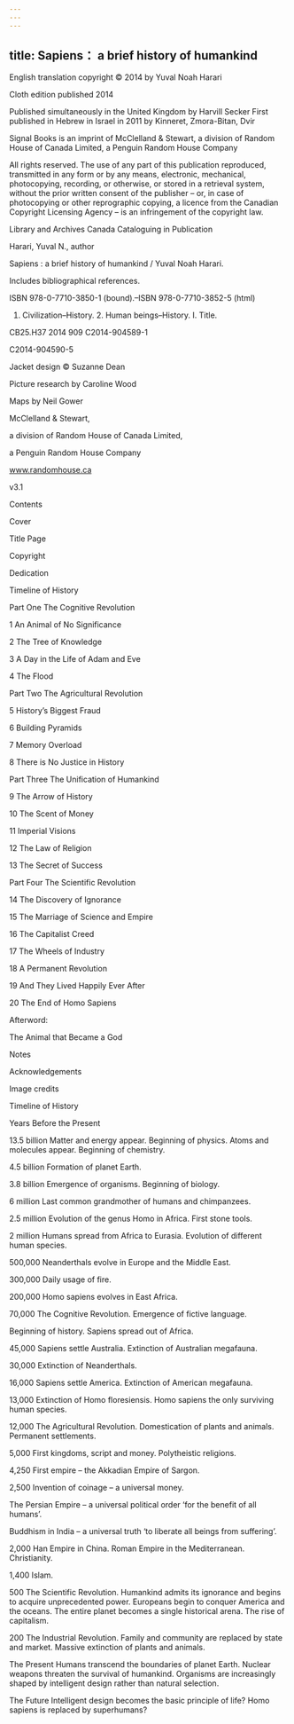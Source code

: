 ```yaml
---
---
---
```

title: Sapiens： a brief history of humankind
---

English translation copyright © 2014 by Yuval Noah Harari

Cloth edition published 2014

Published simultaneously in the United Kingdom by Harvill Secker First published in Hebrew in Israel in 2011 by Kinneret, Zmora-Bitan, Dvir

Signal Books is an imprint of McClelland & Stewart, a division of Random House of Canada Limited, a Penguin Random House Company

All rights reserved. The use of any part of this publication reproduced, transmitted in any form or by any means, electronic, mechanical, photocopying, recording, or otherwise, or stored in a retrieval system, without the prior written consent of the publisher – or, in case of photocopying or other reprographic copying, a licence from the Canadian Copyright Licensing Agency – is an infringement of the copyright law.

Library and Archives Canada Cataloguing in Publication

Harari, Yuval N., author

Sapiens : a brief history of humankind / Yuval Noah Harari.

Includes bibliographical references.

ISBN 978-0-7710-3850-1 (bound).–ISBN 978-0-7710-3852-5 (html)

1. Civilization–History. 2. Human beings–History. I. Title.

CB25.H37 2014 909 C2014-904589-1

C2014-904590-5

Jacket design © Suzanne Dean

Picture research by Caroline Wood

Maps by Neil Gower

McClelland & Stewart,

a division of Random House of Canada Limited,

a Penguin Random House Company

www.randomhouse.ca

v3.1

Contents

Cover

Title Page

Copyright

Dedication

Timeline of History

Part One The Cognitive Revolution

1 An Animal of No Significance

2 The Tree of Knowledge

3 A Day in the Life of Adam and Eve

4 The Flood

Part Two The Agricultural Revolution

5 History’s Biggest Fraud

6 Building Pyramids

7 Memory Overload

8 There is No Justice in History

Part Three The Unification of Humankind

9 The Arrow of History

10 The Scent of Money

11 Imperial Visions

12 The Law of Religion

13 The Secret of Success

Part Four The Scientific Revolution

14 The Discovery of Ignorance

15 The Marriage of Science and Empire

16 The Capitalist Creed

17 The Wheels of Industry

18 A Permanent Revolution

19 And They Lived Happily Ever After

20 The End of Homo Sapiens

Afterword:

The Animal that Became a God

Notes

Acknowledgements

Image credits

Timeline of History

Years Before the Present

13.5 billion Matter and energy appear. Beginning of physics. Atoms and molecules appear. Beginning of chemistry.

4.5 billion Formation of planet Earth.

3.8 billion Emergence of organisms. Beginning of biology.

6 million Last common grandmother of humans and chimpanzees.

2.5 million Evolution of the genus Homo in Africa. First stone tools.

2 million Humans spread from Africa to Eurasia. Evolution of different human species.

500,000 Neanderthals evolve in Europe and the Middle East.

300,000 Daily usage of fire.

200,000 Homo sapiens evolves in East Africa.

70,000 The Cognitive Revolution. Emergence of fictive language.

Beginning of history. Sapiens spread out of Africa.

45,000 Sapiens settle Australia. Extinction of Australian megafauna.

30,000 Extinction of Neanderthals.

16,000 Sapiens settle America. Extinction of American megafauna.

13,000 Extinction of Homo floresiensis. Homo sapiens the only surviving human species.

12,000 The Agricultural Revolution. Domestication of plants and animals. Permanent settlements.

5,000 First kingdoms, script and money. Polytheistic religions.

4,250 First empire – the Akkadian Empire of Sargon.

2,500 Invention of coinage – a universal money.

The Persian Empire – a universal political order ‘for the benefit of all humans’.

Buddhism in India – a universal truth ‘to liberate all beings from suffering’.

2,000 Han Empire in China. Roman Empire in the Mediterranean. Christianity.

1,400 Islam.

500 The Scientific Revolution. Humankind admits its ignorance and begins to acquire unprecedented power. Europeans begin to conquer America and the oceans. The entire planet becomes a single historical arena. The rise of capitalism.

200 The Industrial Revolution. Family and community are replaced by state and market. Massive extinction of plants and animals.

The Present Humans transcend the boundaries of planet Earth. Nuclear weapons threaten the survival of humankind. Organisms are increasingly shaped by intelligent design rather than natural selection.

The Future Intelligent design becomes the basic principle of life? Homo sapiens is replaced by superhumans?

